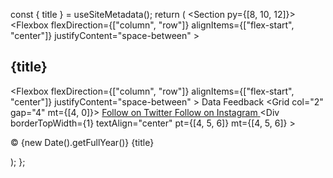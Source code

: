 
  const { title } = useSiteMetadata();
  return (
    <Section py={[8, 10, 12]}>
      <Container>
        <Flexbox
          flexDirection={["column", "row"]}
          alignItems={["flex-start", "center"]}
          justifyContent="space-between"
        >
          <H2 m="0" fontSize="xl|2xl|3xl">
            {title}
          </H2>
          <NavMenu
            name="footer-example"
            dropdown={false}
            expand={false}
            my="6|0"
            gap="4|8"
          />
          <Flexbox
            flexDirection={["column", "row"]}
            alignItems={["flex-start", "center"]}
            justifyContent="space-between"
          >
            <Link href=""> Data Feedback</Link>
          </Flexbox>
          <Grid col="2" gap="4" mt={[4, 0]}>
            <A href="https://twitter.com/sao4florida" color="text">
              <Icon name="twitter" size={5} />
              <VisuallyHidden>Follow on Twitter</VisuallyHidden>
            </A>
            <A
              href="https://www.facebook.com/SAO4FL/?rf=1747134065611174"
              color="text"
            >
              <Icon name="facebook" size={5} />
              <VisuallyHidden>Follow on Instagram</VisuallyHidden>
            </A>
          </Grid>
        </Flexbox>
        <Div
          borderTopWidth={1}
          textAlign="center"
          pt={[4, 5, 6]}
          mt={[4, 5, 6]}
        >
          <P fontSize="sm" mt="0">
            © {new Date().getFullYear()} {title}
          </P>
        </Div>
      </Container>
    </Section>
  );
};
